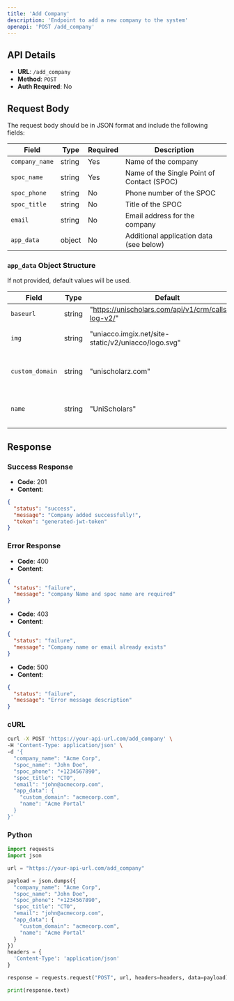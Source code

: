 ```yaml
---
title: 'Add Company'
description: 'Endpoint to add a new company to the system'
openapi: 'POST /add_company'
---
```


## API Details

- **URL**: `/add_company`
- **Method**: `POST`
- **Auth Required**: No

## Request Body

The request body should be in JSON format and include the following fields:

| Field | Type | Required | Description |
|-------|------|----------|-------------|
| `company_name` | string | Yes | Name of the company |
| `spoc_name` | string | Yes | Name of the Single Point of Contact (SPOC) |
| `spoc_phone` | string | No | Phone number of the SPOC |
| `spoc_title` | string | No | Title of the SPOC |
| `email` | string | No | Email address for the company |
| `app_data` | object | No | Additional application data (see below) |

### `app_data` Object Structure

If not provided, default values will be used.

| Field | Type | Default | Description |
|-------|------|---------|-------------|
| `baseurl` | string | "https://unischolars.com/api/v1/crm/calls/call-log-v2/" | Base URL for API calls |
| `img` | string | "uniacco.imgix.net/site-static/v2/uniacco/logo.svg" | URL for company logo |
| `custom_domain` | string | "unischolarz.com" | Custom domain for the company |
| `name` | string | "UniScholars" | Display name for the application |

## Response

### Success Response

- **Code**: 201
- **Content**: 
```json
{
  "status": "success",
  "message": "Company added successfully!",
  "token": "generated-jwt-token"
}
```

### Error Response

- **Code**: 400
- **Content**: 
```json
{
  "status": "failure",
  "message": "company Name and spoc name are required"
}
```
- **Code**: 403
- **Content**: 
```json
{
  "status": "failure",
  "message": "Company name or email already exists"
}
```
- **Code**: 500
- **Content**:
```json
{
  "status": "failure",
  "message": "Error message description"
}
```

### cURL

```bash
curl -X POST 'https://your-api-url.com/add_company' \
-H 'Content-Type: application/json' \
-d '{
  "company_name": "Acme Corp",
  "spoc_name": "John Doe",
  "spoc_phone": "+1234567890",
  "spoc_title": "CTO",
  "email": "john@acmecorp.com",
  "app_data": {
    "custom_domain": "acmecorp.com",
    "name": "Acme Portal"
  }
}'
```

### Python 

```python
import requests
import json

url = "https://your-api-url.com/add_company"

payload = json.dumps({
  "company_name": "Acme Corp",
  "spoc_name": "John Doe",
  "spoc_phone": "+1234567890",
  "spoc_title": "CTO",
  "email": "john@acmecorp.com",
  "app_data": {
    "custom_domain": "acmecorp.com",
    "name": "Acme Portal"
  }
})
headers = {
  'Content-Type': 'application/json'
}

response = requests.request("POST", url, headers=headers, data=payload)

print(response.text)
```